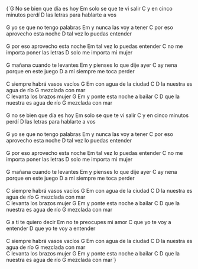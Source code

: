 <Solo
  positions="1,3|1,2|2,3|||1,3|1,2|1,5|1||||||1,3|1,2|2,3|||2|2,3|1,3|1,2|2,3|2|2,3"
  notes="Este intro se toca pulsando la cuerda 3 en el traste 1 y la cuerda 4 en el traste 2. Se repite 4 veces"
/>

<Separator size={2} />

<LyricsAndChords chords={DATA.song.chords}>
{`G
No se bien que día es hoy
Em
solo se que te vi salir
     C
y en cinco minutos perdí
      D
las letras para hablarte a vos
<br data-separator />
<br data-separator />
G
yo se que no tengo palabras
Em
y nunca las voy a tener
    C
por eso aprovecho esta noche
    D
tal vez lo puedas entender
<br data-separator />
<br data-separator />
G
por eso aprovecho esta noche
Em
tal vez lo puedas entender
    C
no me importa poner las letras
    D
solo me importa mi mujer
<br data-separator />
<br data-separator />
G
mañana cuando te levantes
Em
y pienses lo que dije ayer
    C
ay nena porque en este juego
    D
a mi siempre me toca perder
<br data-separator />
<br data-separator />
C
siempre habrá vasos vacíos
G                 Em
con agua de la ciudad
      C                D
la nuestra es agua de río
               G
mezclada con mar
<br data-separator />
C
levanta los brazos mujer
G                      Em
y ponte esta noche a bailar
        C                  D
que la nuestra es agua de río
              G
mezclada con mar
<br data-separator />
<br data-separator />
G
no se bien que día es hoy
Em
solo se que te vi salir
     C
y en cinco minutos perdí
      D
las letras para hablarte a vos
<br data-separator />
<br data-separator />
G
yo se que no tengo palabras
Em
y nunca las voy a tener
    C
por eso aprovecho esta noche
    D
tal vez lo puedas entender
<br data-separator />
<br data-separator />
G
por eso aprovecho esta noche
Em
tal vez lo puedas entender
    C
no me importa poner las letras
    D
solo me importa mi mujer
<br data-separator />
<br data-separator />
G
mañana cuando te levantes
Em
y pienses lo que dije ayer
    C
ay nena porque en este juego
    D
a mi siempre me toca perder
<br data-separator />
<br data-separator />
C
siempre habrá vasos vacíos
G                 Em
con agua de la ciudad
      C                D
la nuestra es agua de río
               G
mezclada con mar
<br data-separator />
C
levanta los brazos mujer
G                      Em
y ponte esta noche a bailar
        C                  D
que la nuestra es agua de río
              G
mezclada con mar
<br data-separator />
<br data-separator />
  G
a ti te quiero decir
Em
no te preocupes mi amor
C
que yo te voy a entender
D
que yo te voy a entender
<br data-separator />
<br data-separator />
C
siempre habrá vasos vacíos
G                 Em
con agua de la ciudad
      C                D
la nuestra es agua de río
               G
mezclada con mar
<br data-separator />
C
levanta los brazos mujer
G                     Em
y ponte esta noche a bailar
        C                  D
que la nuestra es agua de río
              G
mezclada con mar`}
</LyricsAndChords>

